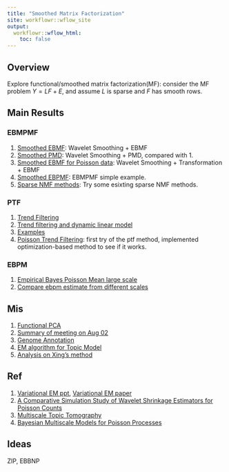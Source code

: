 ```yaml
---
title: "Smoothed Matrix Factorization"
site: workflowr::wflow_site
output:
  workflowr::wflow_html:
    toc: false
---
```


## Overview 

Explore functional/smoothed matrix factorization(MF): consider the MF problem $Y = LF+E$, and assume $L$ is sparse and $F$ has smooth rows.

## Main Results

### EBMPMF


1. [Smoothed EBMF](SmoothMF.html): Wavelet Smoothing + EBMF
2. [Smoothed PMD](SmoothPMD.html): Wavelet Smoothing + PMD, compared with 1.
3. [Smoothed EBMF for Poisson data](SmoothMFpoisson2.html): Wavelet Smoothing + Transformation + EBMF
4. [Smoothed EBPMF](SmoothPMF.html): EBMPMF simple example.
5. [Sparse NMF methods](nmfsparse.html): Try some esixting sparse NMF methods.

### PTF

1. [Trend Filtering](PoissonTrendFiltering.html)
2. [Trend filtering and dynamic linear model](trendfiltering.html)
3. [Examples](tfexample.html)
4. [Poisson Trend Filtering](ptfopt.html): first try of the ptf method, implemented optimization-based method to see if it works.

### EBPM

1. [Empirical Bayes Poisson Mean large scale](poissonmeanscale.html)
2. [Compare ebpm estimate from different scales](ebpmscale.html)

## Mis

1. [Functional PCA](fpca.html)
2. [Summary of meeting on Aug 02](Meeting0802.html)
3. [Genome Annotation](GenomeAnnotation.html)
4. [EM algorithm for Topic Model](TopicModelEM.html)
5. [Analysis on Xing's method](XingMethod.html)

## Ref

1. [Variational EM ppt](http://www.cs.cmu.edu/~tom/10-702/Zoubin-702.pdf), [Variational EM paper](http://mlg.eng.cam.ac.uk/zoubin/papers/valencia02.pdf)
2. [A Comparative Simulation Study of Wavelet Shrinkage Estimators for Poisson Counts](https://www.jstor.org/stable/pdf/1403855.pdf)
3. [Multiscale Topic Tomography](http://www.cs.cmu.edu/~wcohen/postscript/topic-tomography-submitted.pdf)
4. [Bayesian Multiscale Models for Poisson Processes](https://www.jstor.org/stable/pdf/2670007.pdf)

## Ideas

ZIP, EBBNP
